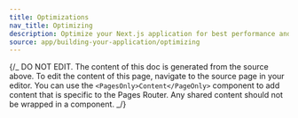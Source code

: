 ```yaml
---
title: Optimizations
nav_title: Optimizing
description: Optimize your Next.js application for best performance and user experience.
source: app/building-your-application/optimizing
---
```


{/_ DO NOT EDIT. The content of this doc is generated from the source above. To edit the content of this page, navigate to the source page in your editor. You can use the `<PagesOnly>Content</PageOnly>` component to add content that is specific to the Pages Router. Any shared content should not be wrapped in a component. _/}
